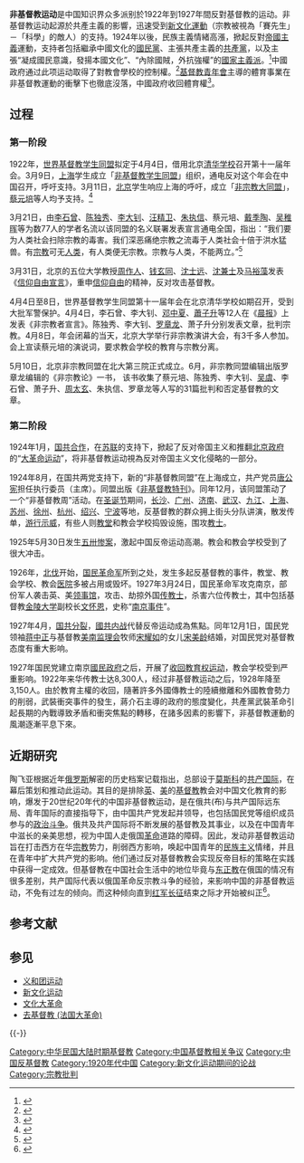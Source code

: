 {{pov|time=2015-04-07T20:01:31+00:00}}
'''非基督教运动'''是中国知识界众多派别於1922年到1927年間反對基督教的运动。非基督教运动起源於共產主義的影響，迅速受到[[新文化運動|新文化運動]]（宗教被視為「賽先生」－「科學」的敵人）的支持。1924年以後，民族主義情緒高漲，掀起反對[[帝國主義|帝國主義]]運動，支持者包括繼承中國文化的[[國民黨|國民黨]]、主張共產主義的[[共產黨|共產黨]]，以及主張“凝成國民意識，發揚本國文化”、“內除國賊，外抗強權”的[[國家主義派|國家主義派]]。<ref>{{cite journal |author1=Tatsuro Yamamoto |author2=Sumiko Yamamoto|title=The Anti-Christian Movement in China, 1922-1927|journal=The Far Eastern Quarterly |volume=12|issue=2|date=1953-02|page=146-147|jstor=2941975|doi=10.2307/2941975
}}</ref>中國政府通过此项运动取得了對教會學校的控制權。<ref>{{cite thesis | url=https://hdl.handle.net/11296/pbeqfy| author=楊翠華|
title=非宗教教育與收回教育權運動（一九二二∼一九三○）|degree=碩士 | institution=國立政治大學歷史研究所|year=1978年}}</ref>[[基督教青年會|基督教青年會]]主導的體育事業在非基督教運動的衝擊下也徹底沒落，中國政府收回體育權<ref>{{cite magazine| url=https://academic.ntue.edu.tw/ezfiles/7/1007/img/41/16-2-11.pdf
| title=非基督教運動（1922-1927）對基督教青年體育事業發展之影響 |author=蔡政傑 |magazine=國立臺北師範學院學報|volume=第十六卷|issue=第二期|origyear=民國九十二年九月}}</ref>。

==过程==
===第一阶段===
1922年，[[世界基督教学生同盟|世界基督教学生同盟]]拟定于4月4日，借用北京[[清华学校|清华学校]]召开第十一届年会。3月9日，[[上海|上海]]学生成立「[[非基督教学生同盟|非基督教学生同盟]]」组织，通电反对这个年会在中国召开，呼吁支持。3月11日，[[北京|北京]]学生响应上海的呼吁，成立「[[非宗教大同盟|非宗教大同盟]]」，[[蔡元培|蔡元培]]等人均予支持。<ref>{{cite book
| author = 石川禎浩 | author-link = 石川禎浩
| title = 《中國近代歷史的表與里》
| url = https://www.books.com.tw/products/CN11287102
| chapter = 〈走進「信仰」的年代——1922年反基督教運動初探〉
| chapter-url = http://m.aisixiang.com/data/104809-2.html
| publisher = 北京大學出版社
| date = 2015-09-01
| pages = 167-190
| isbn = 9787301259726}}</ref>

3月21日，由[[李石曾|李石曾]]、[[陈独秀|陈独秀]]、[[李大钊|李大钊]]、[[汪精卫|汪精卫]]、[[朱执信|朱执信]]、蔡元培、[[戴季陶|戴季陶]]、[[吴稚晖|吴稚晖]]等为数77人的学者名流以该同盟的名义联署发表宣言通电全国，指出：“我们要为人类社会扫除宗教的毒害。我们深恶痛绝宗教之流毒于人类社会十倍于洪水猛兽。有[[宗教|宗教]]可无[[人类|人类]]，有人类便无宗教。宗教与人类，不能两立。”<ref name="主编2020">{{cite book|editor=[[宋永毅|宋永毅]] |title=文化大革命：历史的真相和集体记忆: ---文革40周年论文集|url=https://books.google.com/books?id=TAffDwAAQBAJ&pg=PA69|date=2020-04-26| publisher=典籍出版社|page=69|id=GGKEY:HASECQ5446P}}</ref>

3月31日，北京的五位大学教授[[周作人|周作人]]、[[钱玄同|钱玄同]]、[[沈士远|沈士远]]、[[沈兼士|沈兼士]]及[[马裕藻|马裕藻]]发表《[[信仰自由宣言|信仰自由宣言]]》，重申[[信仰自由|信仰自由]]的精神，反对攻击基督教。

4月4日至8日，世界基督教学生同盟第十一届年会在北京清华学校如期召开，受到大批军警保护。4月4日，李石曾、李大钊、[[邓中夏|邓中夏]]、[[蕭子升|蕭子升]]等12人在《[[晨报_(北京)|晨报]]》上发表《非宗教者宣言》。陈独秀、李大钊、[[罗章龙|罗章龙]]、萧子升分别发表文章，批判宗教。4月8日，年会闭幕的当天，北京大学举行非宗教演讲大会，有3千多人参加。会上宣读蔡元培的演说词，要求教会学校的教育与宗教分离。 

5月10日，北京非宗教同盟在北大第三院正式成立。6月，非宗教同盟编辑出版罗章龙编辑的《非宗教论》一书， 该书收集了蔡元培、陈独秀、李大钊、[[吴虞|吴虞]]、李石曾、萧子升、[[周太玄|周太玄]]、朱执信、罗章龙等人写的31篇批判和否定基督教的文章。

===第二阶段===
1924年1月，[[第一次國共合作|国共合作]]，在[[苏联|苏联]]的支持下，掀起了反对帝国主义和推翻[[北洋政府|北京政府]]的“[[大革命运动|大革命运动]]”，将非基督教运动視為反对帝国主义文化侵略的一部分。

1924年8月，在国共两党支持下，新的“非基督教同盟”在上海成立，共产党员[[唐公宪|唐公宪]]担任执行委员（主席）。同盟出版《[[非基督教特刊|非基督教特刊]]》。同年12月，该同盟策动了一个“非基督教周”活动。在[[圣诞节|圣诞节]]期间，[[长沙|长沙]]、[[广州|广州]]、[[济南|济南]]、[[武汉|武汉]]、[[九江|九江]]、[[上海|上海]]、[[苏州|苏州]]、[[徐州|徐州]]、[[杭州|杭州]]、[[绍兴|绍兴]]、[[宁波|宁波]]等地，反基督教的群众拥上街头分队讲演，散发传单，[[游行示威|游行示威]]，有些人则[[教堂|教堂]]和教会学校捣毁设施，围攻[[教士|教士]]。

1925年5月30日发生[[五卅惨案|五卅惨案]]，激起中国反帝运动高潮。教会和教会学校受到了很大冲击。

1926年，[[國民革命軍北伐|北伐]]开始，[[国民革命军|国民革命军]]所到之处，发生多起反基督教的事件，教堂、教会学校、教会[[医院|医院]]多被占用或毁坏。1927年3月24日，国民革命军攻克南京，部份军人袭击英、美[[领事馆|领事馆]]，攻击、劫掠外国[[传教士|传教士]]，杀害六位传教士，其中包括基督教[[金陵大学|金陵大学]]副校长[[文怀恩|文怀恩]]，史称“[[南京事件_(1927年)|南京事件]]”。

1927年4月，[[國共關係#第一次國共分裂|国共分裂]]，[[第一次国共内战|國共内战]]代替反帝运动成為焦點。同年12月1日，国民党领袖[[蒋中正|蒋中正]]与基督教[[美南监理会|美南监理会]]牧师[[宋耀如|宋耀如]]的女儿[[宋美龄|宋美龄]]结婚，对国民党对基督教态度有重大影响。

1927年国民党建立南京[[國民政府|國民政府]]之后，开展了[[收回教育权运动|收回教育权运动]]，教会学校受到严重影响。1922年来华传教士达8,300人，经过非基督教运动之后，1928年降至3,150人。由於教育主權的收回，隨著許多外國傳教士的陸續撤離和外國教會勢力的削弱，武裝衝突事件的發生，蔣介石主導的政府的態度變化，共產黨武裝革命引起長期的內戰導致矛盾和衝突焦點的轉移，在諸多因素的影響下，非基督教運動的風潮逐漸平息下來。

==近期研究==
陶飞亚根据近年[[俄罗斯|俄罗斯]]解密的历史档案记载指出，总部设于[[莫斯科|莫斯科]]的[[共产国际|共产国际]]，在幕后策划和推动此运动。其目的是排除[[英國|英]]、[[美國|美]]的[[基督教|基督教]]教会对中国文化教育的影响，爆发于20世纪20年代的中国非基督教运动，是在俄共(布)与共产国际远东局、青年国际的直接指导下，由中国共产党发起并领导，也包括国民党等组织成员参与的[[政治斗争|政治斗争]]。俄共及共产国际将不断发展的基督教及其事业，以及在中国青年中滋长的亲美思想，视为中国人走俄国[[革命|革命]]道路的障碍。因此，发动非基督教运动旨在打击西方在华[[宗教|宗教]]势力，削弱西方影响，唤起中国青年的[[民族主义|民族主义]]情绪，并且在青年中扩大共产党的影响。他们通过反对基督教教会实现反帝目标的策略在实践中获得一定成效。但基督教在中国社会生活中的地位毕竟与[[东正教|东正教]]在俄国的情况有很多差别，共产国际代表以俄国革命反宗教斗争的经验，来影响中国的非基督教运动，不免有过左的倾向。而这种倾向直到[[中国工农红军|红军]][[长征|长征]]结束之际才开始被纠正<ref>{{Citation| author=陶飞亚| year=2003年| title=《近代史研究》| periodical=《中国历史文物》| volume=| issue=5期| pages=44-49| url=http://www.cnki.com.cn/Article/CJFDTOTAL-JDSY200305003.htm| doi=| oclc=}}</ref>。

==参考文献==
{{Reflist}}

== 参见 ==
* [[义和团运动|义和团运动]]
* [[新文化运动|新文化运动]]
* [[文化大革命|文化大革命]]
* [[去基督教_(法国大革命)|去基督教 (法国大革命)]]

{{-}}
{{中國基督教史|ROC}}

[[Category:中华民国大陆时期基督教|Category:中华民国大陆时期基督教]]
[[Category:中国基督教相关争议|Category:中国基督教相关争议]]
[[Category:中国反基督教|Category:中国反基督教]]
[[Category:1920年代中国|Category:1920年代中国]]
[[Category:新文化运动期间的论战|Category:新文化运动期间的论战]]
[[Category:宗教批判|Category:宗教批判]]